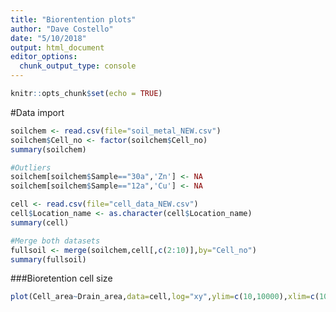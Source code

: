 ```yaml
---
title: "Biorentention plots"
author: "Dave Costello"
date: "5/10/2018"
output: html_document
editor_options: 
  chunk_output_type: console
---
```


```r
knitr::opts_chunk$set(echo = TRUE)
```



#Data import
```r
soilchem <- read.csv(file="soil_metal_NEW.csv")
soilchem$Cell_no <- factor(soilchem$Cell_no)
summary(soilchem)

#Outliers
soilchem[soilchem$Sample=="30a",'Zn'] <- NA
soilchem[soilchem$Sample=="12a",'Cu'] <- NA

cell <- read.csv(file="cell_data_NEW.csv")
cell$Location_name <- as.character(cell$Location_name)
summary(cell)

#Merge both datasets
fullsoil <- merge(soilchem,cell[,c(2:10)],by="Cell_no")
summary(fullsoil)

```


###Bioretention cell size
```r
plot(Cell_area~Drain_area,data=cell,log="xy",ylim=c(10,10000),xlim=c(100,10000))
```

